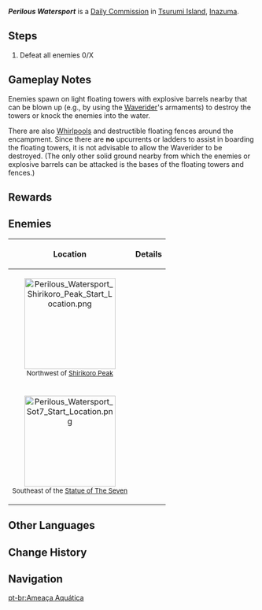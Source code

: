 {{Quest Infobox
|id             = 31240; 31241
|type           = Commission
|image          = Commission Perilous Watersport.png
|startLocation  = [[Tsurumi Island]], [[Inazuma]]
|region         = Inazuma
|area           = Tsurumi Island
|requirement    = [[The Sun-Wheel and Mt. Kanna]]<!--needs confirmation-->
|otherRewards   = *AR-Dependent Rewards
|characters     = Traveler
}}
'''''Perilous Watersport''''' is a [[Daily Commission]] in [[Tsurumi Island]], [[Inazuma]].

==Steps==
{{Quest Description|A band of hilichurls have set up an encamptment at sea that endangers ships passing through. Defeat them and put an end to the threat they pose.}}
# Defeat all enemies 0/X

==Gameplay Notes==
Enemies spawn on light floating towers with explosive barrels nearby that can be blown up (e.g., by using the [[Waverider]]'s armaments) to destroy the towers or knock the enemies into the water.

There are also [[Whirlpool]]s and destructible floating fences<!--is there an official name for these?--> around the encampment.
Since there are '''no''' upcurrents or ladders to assist in boarding the floating towers, it is not advisable to allow the Waverider to be destroyed.
(The only other solid ground nearby from which the enemies or explosive barrels can be attacked is the bases of the floating towers and fences.)

==Rewards==
{{Commission Rewards|full}}

==Enemies==
{| class="wikitable"
!Location||Details
|-
|<center>[[File:Perilous Watersport Shirikoro Peak Start Location.png|185px]]<br><small>Northwest of [[Shirikoro Peak]]</small></center>
|{{Enemy List|Pyro Hilichurl Shooter*2;Hilichurl Shooter*2;Cryo Hilichurl Shooter*2;Cryo Hilichurl Shooter*2;Pyro Hilichurl Shooter;Electro Hilichurl Shooter;Hilichurl Shooter*2}}
|-
|<center>[[File:Perilous Watersport Sot7 Start Location.png|185px]]<br><small>Southeast of the [[Statue of The Seven]]</small></center>
|{{Enemy List|Anemo Samachurl;Electro Samachurl;Hydro Samachurl;Cryo Hilichurl Shooter;Electro Hilichurl Shooter;Pyro Hilichurl Shooter;Hilichurl Shooter*2/shoots 5 arrows at a time}}
|}

==Other Languages==
{{Other Languages
|en      = Perilous Watersport
|zhs     = 戏水危险
|zhs_rm  = Xìshuǐ Wēixiǎn
|zht     = 戲水危險
|zht_rm  = Xìshuǐ Wéixiǎn
|zh_tl   = Playing in the Water is Dangerous
|ja      = 危険な水遊び
|ja_rm   = Kiken-na Mizuasobi
|ja_tl   = Dangerous Playing in the Water
|ko      = 위험한 물놀이
|ko_rm   = Wiheomhan Mulnol'i
|ko_tl   = Dangerous Water Dabbling
|es      = Peligro en el mar
|es_tl   = Danger in the Sea
|fr      = Péril en mer
|fr_tl   = Danger at Sea
|ru      = Опасность на воде
|ru_tl   = Peril on Water
|th      = อันตรายกลางน้ำ
|th_rm   = 
|th_tl   = Danger in the Middle of the Water
|vi      = Nguy Hiểm Từ Nước
|vi_tl   = 
|de      = Baden auf eigene Gefahr!
|de_tl   = Bathing at own risk!
|id      = Permainan Air yang Berbahaya
|id_tl   = Perilous Watersport
|pt      = Ameaça Aquática
|pt_tl   = 
|tr      = Tehlikeli Su Sporu
|tr_tl   = Dangerous Water Sport
|it      = Sport acquatici pericolosi
|it_tl   = 
}}

==Change History==
{{Change History|2.2}}

==Navigation==
{{Commission Navbox|Basic}}

[[pt-br:Ameaça Aquática]]